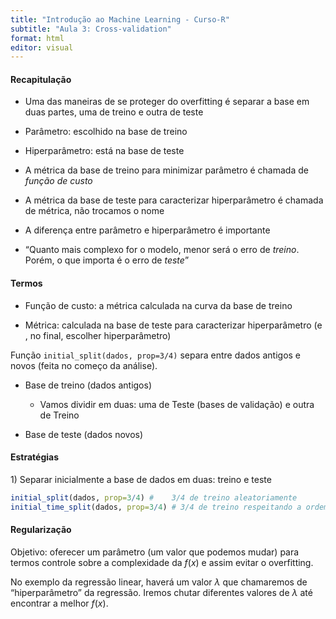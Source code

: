 ```yaml
---
title: "Introdução ao Machine Learning - Curso-R"
subtitle: "Aula 3: Cross-validation"
format: html
editor: visual
---
```


#### Recapitulação

-   Uma das maneiras de se proteger do overfitting é separar a base em duas partes, uma de treino e outra de teste

-   Parâmetro: escolhido na base de treino

-   Hiperparâmetro: está na base de teste

-   A métrica da base de treino para minimizar parâmetro é chamada de *função de custo*

-   A métrica da base de teste para caracterizar hiperparâmetro é chamada de métrica, não trocamos o nome

-   A diferença entre parâmetro e hiperparâmetro é importante

-   "Quanto mais complexo for o modelo, menor será o erro de *treino*. Porém, o que importa é o erro de *teste*"

#### Termos

-   Função de custo: a métrica calculada na curva da base de treino

-   Métrica: calculada na base de teste para caracterizar hiperparâmetro (e , no final, escolher hiperparâmetro)

Função `initial_split(dados, prop=3/4)` separa entre dados antigos e novos (feita no começo da análise).

-   Base de treino (dados antigos)

    -   Vamos dividir em duas: uma de Teste (bases de validação) e outra de Treino

-   Base de teste (dados novos)

#### Estratégias

1\) Separar inicialmente a base de dados em duas: treino e teste

```r
initial_split(dados, prop=3/4) #    3/4 de treino aleatoriamente
initial_time_split(dados, prop=3/4) # 3/4 de treino respeitando a ordem
```

#### Regularização

Objetivo: oferecer um parâmetro (um valor que podemos mudar) para termos controle sobre a complexidade da $f(x)$ e assim evitar o overfitting.

No exemplo da regressão linear, haverá um valor ${\lambda}$ que chamaremos de "hiperparâmetro" da regressão. Iremos chutar diferentes valores de ${\lambda}$ até encontrar a melhor $f(x)$.
